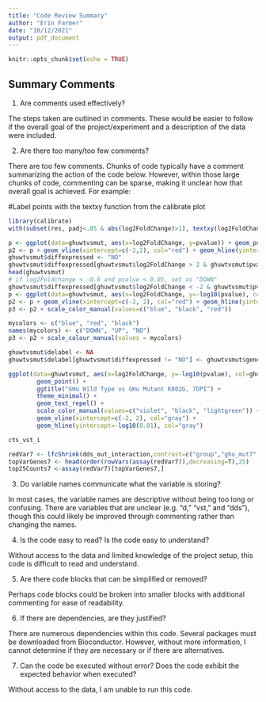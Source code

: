 ```yaml
---
title: "Code Review Summary"
author: "Erin Farmer"
date: "10/12/2021"
output: pdf_document
---
```


```r
knitr::opts_chunk$set(echo = TRUE)
```

## Summary Comments
1. Are comments used effectively?

The steps taken are outlined in comments. These would be easier to follow if the overall goal of the project/experiment and a description of the data were included.

2. Are there too many/too few comments?

There are too few comments. Chunks of code typically have a comment summarizing the action of the code below. However, within those large chunks of code, commenting can be sparse, making it unclear how that overall goal is achieved. For example:

#Label points with the textxy function from the calibrate plot
```r
library(calibrate)
with(subset(res, padj<.05 & abs(log2FoldChange)>1), textxy(log2FoldChange, -log10(pvalue), labs=Gene, cex=.8))
```

```r

p <- ggplot(data=ghuwtvsmut, aes(x=log2FoldChange, y=pvalue)) + geom_point() + theme_minimal()
p2 <- p + geom_vline(xintercept=c(-2,2), col="red") + geom_hline(yintercept=-log10(0.01),col="red")
ghuwtvsmut$diffexpressed <- "NO"
ghuwtvsmut$diffexpressed[ghuwtvsmut$log2FoldChange > 2 & ghuwtvsmut$pvalue < 0.01] <- "UP"
head(ghuwtvsmut)
# if log2Foldchange < -0.6 and pvalue < 0.05, set as "DOWN"
ghuwtvsmut$diffexpressed[ghuwtvsmut$log2FoldChange < -2 & ghuwtvsmut$pvalue < 0.01] <- "DOWN"
p <- ggplot(data=ghuwtvsmut, aes(x=log2FoldChange, y=-log10(pvalue), col=diffexpressed)) + geom_point() + theme_minimal()
p2 <- p + geom_vline(xintercept=c(-2, 2), col="red") + geom_hline(yintercept=-log10(0.01), col="red")
p3 <- p2 + scale_color_manual(values=c("blue", "black", "red"))

mycolors <- c("blue", "red", "black")
names(mycolors) <- c("DOWN", "UP", "NO")
p3 <- p2 + scale_colour_manual(values = mycolors)

ghuwtvsmut$delabel <- NA
ghuwtvsmut$delabel[ghuwtvsmut$diffexpressed != "NO"] <- ghuwtvsmut$gene_symbol[ghuwtvsmut$diffexpressed != "NO"]

ggplot(data=ghuwtvsmut, aes(x=log2FoldChange, y=-log10(pvalue), col=ghuwtvsmut$diffexpressed, label=ghuwtvsmut$delabel)) +
        geom_point() + 
        ggtitle("GHu Wild Type vs GHu Mutant K802G, 7DPI") +
        theme_minimal() +
        geom_text_repel() +
        scale_color_manual(values=c("violet", "black", "lightgreen")) +
        geom_vline(xintercept=c(-2, 2), col="gray") +
        geom_hline(yintercept=-log10(0.01), col="gray")

cts_vst_i 

redVar7 <- lfcShrink(dds_out_interaction,contrast=c("group","ghu_mut7","ghu_wt7"),alpha=0.01,type='normal')
topVarGenes7 <- head(order(rowVars(assay(redVar7)),decreasing=T),25)
top25Counts7 <-assay(redVar7)[topVarGenes7,]

```


3. Do variable names communicate what the variable is storing?

In most cases, the variable names are descriptive without being too long or confusing. There are variables that are unclear (e.g. "d," "vst," and "dds"), though this could likely be improved through commenting rather than changing the names.

4. Is the code easy to read? Is the code easy to understand?

Without access to the data and limited knowledge of the project setup, this code is difficult to read and understand.

5. Are there code blocks that can be simplified or removed?

Perhaps code blocks could be broken into smaller blocks with additional commenting for ease of readability.

6. If there are dependencies, are they justified?

There are numerous dependencies within this code. Several packages must be downloaded from Bioconductor. However, without more information, I cannot determine if they are necessary or if there are alternatives.

7. Can the code be executed without error? Does the code exhibit the expected behavior when executed?

Without access to the data, I am unable to run this code.


